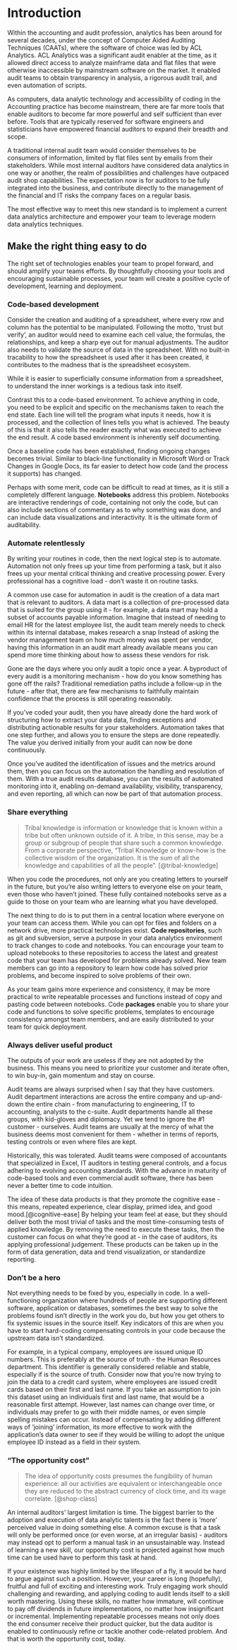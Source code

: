 # Introduction {#intro}

Within the accounting and audit profession, analytics has been around for several decades, under the concept of Computer Aided Auditing Techniques (CAATs), where the software of choice was led by ACL Analytics. ACL Analytics was a significant audit enabler at the time, as it allowed direct access to analyze mainframe data and flat files that were otherwise inaccessible by mainstream software on the market. It enabled audit teams to obtain transparency in analysis, a rigorous audit trail, and even automation of scripts. 

As computers, data analytic technology and accessibility of coding in the Accounting practice has become mainstream, there are far more tools that enable auditors to become far more powerful and self sufficient than ever before. Tools that are typically reserved for software engineers and statisticians have empowered financial auditors to expand their breadth and scope.

A traditional internal audit team would consider themselves to be consumers of information, limited by flat files sent by emails from their stakeholders. While most internal auditors have considered data analytics in one way or another, the realm of possibilities and challenges have outpaced audit shop capabilities. The expectation now is for auditors to be fully integrated into the business, and contribute directly to the management of the financial and IT risks the company faces on a regular basis. 

The most effective way to meet this new standard is to implement a current data analytics architecture and empower your team to leverage modern data analytics techniques.

## Make the right thing easy to do

The right set of technologies enables your team to propel forward, and should amplify your teams efforts. By thoughtfully choosing your tools and encouraging sustainable processes, your team will create a positive cycle of development, learning and deployment.

### Code-based development

Consider the creation and auditing of a spreadsheet, where every row and column has the potential to be manipulated. Following the motto, 'trust but verify', an auditor would need to examine each cell value, the formulas, the relationships, and keep a sharp eye out for manual adjustments. The auditor also needs to validate the source of data in the spreadsheet. With no built-in tracability to how the spreadsheet is used after it has been created, it contributes to the madness that is the spreadsheet ecosystem.

While it is easier to superficially consume information from a spreadsheet, to understand the inner workings is a tedious task into itself.

Contrast this to a code-based environment. To achieve anything in code, you need to be explicit and specific on the mechanisms taken to reach the end state. Each line will tell the program what inputs it needs, how it is processed, and the collection of lines tells you what is achieved. The beauty of this is that it also tells the reader exactly what was executed to achieve the end result. A code based environment is inherently self documenting. 

Once a baseline code has been established, finding ongoing changes becomes trivial. Similar to black-line functionality in Microsoft Word or Track Changes in Google Docs, its far easier to detect how code (and the process it supports) has changed.

Perhaps with some merit, code can be difficult to read at times, as it is still a completely different language. **Notebooks** address this problem. Notebooks are interactive renderings of code, containing not only the code, but can also include sections of commentary as to why something was done, and can include data visualizations and interactivity. It is the ultimate form of auditability.

### Automate relentlessly

By writing your routines in code, then the next logical step is to automate. Automation not only frees up your time from performing a task, but it also frees up your mental critical thinking and creative processing power. Every professional has a cognitive load - don't waste it on routine tasks.

A common use case for automation in audit is the creation of a data mart that is relevant to auditors. A data mart is a collection of pre-processed data that is suited for the group using it - for example, a data mart may hold a subset of accounts payable information. Imagine that instead of needing to email HR for the latest employee list, the audit team merely needs to check within its internal database, makes research a snap Instead of asking the vendor management team on how much money was spent per vendor, having this information in an audit mart already available means you can spend more time thinking about how to assess these vendors for risk.

Gone are the days where you only audit a topic once a year. A byproduct of every audit is a monitoring mechanism - how do you know something has gone off the rails? Traditional remediation paths include a follow-up in the future - after that, there are few mechanisms to faithfully maintain confidence that the process is still operating reasonably.

If you've coded your audit, then you have already done the hard work of structuring how to extract your data data, finding exceptions and distributing actionable results for your stakeholders. Automation takes that one step further, and allows you to ensure the steps are done repeatedly. The value you derived initially from your audit can now be done continuously. 

Once you've audited the identification of issues and the metrics around them, then you can focus on the automation the handling and resolution of them. With a true audit results database, you can the results of automated monitoring into it, enabling on-demand availability, visibility, transparency, and even reporting, all which can now be part of that automation process.

### Share everything

> Tribal knowledge is information or knowledge that is known within a tribe but often unknown outside of it. A tribe, in this sense, may be a group or subgroup of people that share such a common knowledge. From a corporate perspective, "Tribal Knowledge or know-how is the collective wisdom of the organization. It is the sum of all the knowledge and capabilities of all the people". [@tribal-knowledge]

When you code the procedures, not only are you creating letters to yourself in the future, but you're also writing letters to everyone else on your team, even those who haven't joined. These fully contained notebooks serve as a guide to those on your team who are learning what you have developed.

The next thing to do is to put them in a central location where everyone on your team can access them. While you can opt for files and folders on a network drive, more practical technologies exist. **Code repositories**, such as git and subversion, serve a purpose in your data analytics environment to track changes to code and notebooks. You can encourage your team to upload notebooks to these repositories to access the latest and greatest code that your team has developed for problems already solved. New team members can go into a repository to learn how code has solved prior problems, and become inspired to solve problems of their own.

As your team gains more experience and consistency, it may be more practical to write repeatable processes and functions instead of copy and pasting code between notebooks. Code **packages** enable you to share your code and functions to solve specific problems, templates to encourage consistency amongst team members, and are easily distributed to your team for quick deployment.

### Always deliver useful product

The outputs of your work are useless if they are not adopted by the business. This means you need to prioritize your customer and iterate often, to win buy-in, gain momentum and stay on course.

Audit teams are always surprised when I say that they have customers. Audit department interactions are across the entire company and up-and-down the entire chain - from manufacturing to engineering, IT to accounting, analysts to the c-suite. Audit departments handle all these groups, with kid-gloves and diplomacy. Yet we tend to ignore the #1 customer - ourselves. Audit teams are usually at the mercy of what the business deems most convenient for them - whether in terms of reports, testing controls or even where files are kept.

Historically, this was tolerated. Audit teams were composed of accountants that specialized in Excel, IT auditors in testing general controls, and a focus adhering to evolving accounting standards. With the advance in maturity of code-based tools and even commercial audit software, there has been never a better time to code intuition. 

The idea of these data products is that they promote the cognitive ease - this means, repeated experience, clear display, primed idea, and good mood.[@cognitive-ease] By helping your team feel at ease, but they should deliver both the most trivial of tasks and the most time-consuming tests of applied knowledge. By removing the need to execute these tasks, then the customer can focus on what they're good at - in the case of auditors, its applying professional judgement. These products can be taken up in the form of data generation, data and trend visualization, or standardize reporting.

### Don't be a hero

Not everything needs to be fixed by you, especially in code. In a well-functioning organization where hundreds of people are supporting different software, application or databases, sometimes the best way to solve the problems found isn't directly in the work you do, but how you get others to fix systemic issues in the source itself. Key indicators of this are when you have to start hard-coding compensating controls in your code because the upstream data isn't standardized.

For example, in a typical company, employees are issued unique ID numbers. This is preferably at the source of truth - the Human Resources department. This identifier is generally considered reliable and stable, especially if is the source of truth. Consider now that you're now trying to join the data to a credit card system, where employees are issued credit cards based on their first and last name. If you take an assumption to join this dataset using an individuals first and last name, that would be a reasonable first attempt. However, last names can change over time, or individuals may prefer to go with their middle names, or even simple spelling mistakes can occur. Instead of compensating by adding different ways of 'joining' information, its more effective to work with the application's data owner to see if they would be willing to adopt the unique employee ID instead as a field in their system.

### "The opportunity cost"

> The idea of opportunity costs presumes the fungibility of human experience: all our activities are equivalent or interchangeable once they are reduced to the abstract currency of clock time, and its wage correlate. [@shop-class]

An internal auditors' largest limitation is time. The biggest barrier to the adoption and execution of data analytic talents is the fact there is 'more' perceived value in doing something else. A common excuse is that a task will only be performed once (or even worse, at an irregular basis) - auditors may instead opt to perform a manual task in an unsustainable way. Instead of learning a new skill, our opportunity cost is projected against how much time can be used have to perform this task at hand.

If your existence was highly limited by the lifespan of a fly, it would be hard to argue against such a position. However, your career is long (hopefully), fruitful and full of exciting and interesting work. Truly engaging work should challenging and rewarding, and applying coding to audit lends itself to a skill worth mastering. Using these skills, no matter how immature, will continue to pay off dividends in future implementations, no matter how insignificant or incremental. Implementing repeatable processes means not only does the end consumer receive their product quicker, but the data auditor is enabled to continuously refine or tackle another code-related problem. And that is worth the opportunity cost, today.